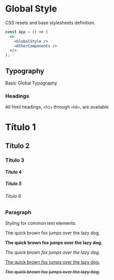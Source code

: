 
<Meta title="Styles/GlobalStyle" components={GlobalStyle} />

# Global Style

CSS resets and base stylesheets definition.

```jsx
const App = () => (
  <>
    <GlobalStyle />
    <OtherComponents />
  </>
);
```

## Typography

Basic Global Typography

### Headings

All html headings, `<h1>` through `<h6>`, are available

<Preview>
  <Story name="Headings">
    <div>
      <h1>Título 1</h1>
      <h2>Título 2</h2>
      <h3>Título 3</h3>
      <h4>Título 4</h4>
      <h5>Título 5</h5>
      <h6>Título 6</h6>
    </div>
  </Story>
</Preview>

### Paragraph

Styling for common text elements.

<Preview>
  <Story name="Paragraph">
    <div>
      <p>The quick brown fox jumps over the lazy dog.</p>
      <p>
        <strong>The quick brown fox jumps over the lazy dog.</strong>
      </p>
      <p>
        <em>The quick brown fox jumps over the lazy dog.</em>
      </p>
      <p>
        <u>The quick brown fox jumps over the lazy dog.</u>
      </p>
      <p>
        <s>The quick brown fox jumps over the lazy dog.</s>
      </p>
    </div>
  </Story>
</Preview>
